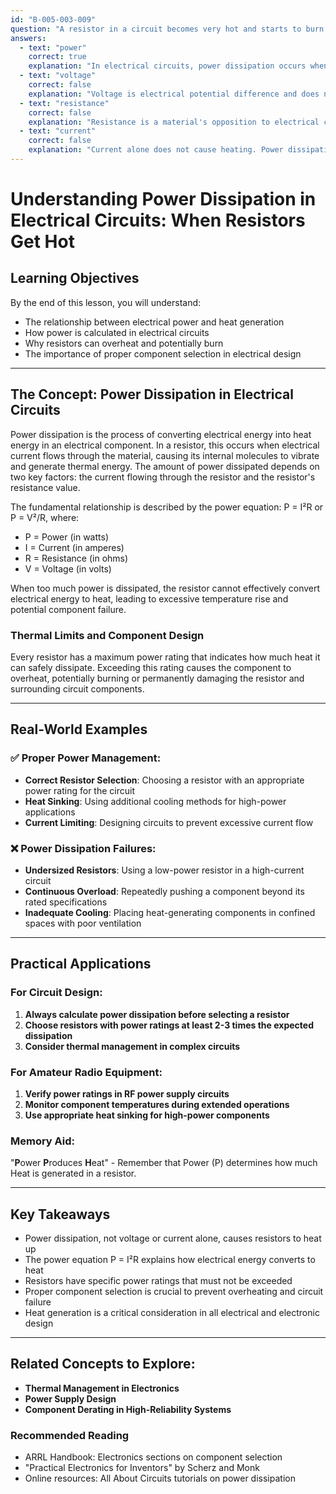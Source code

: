 ```yaml
---
id: "B-005-003-009"
question: "A resistor in a circuit becomes very hot and starts to burn. This is because the resistor is dissipating too much:"
answers:
  - text: "power"
    correct: true
    explanation: "In electrical circuits, power dissipation occurs when electrical energy is converted to heat. When a resistor dissipates too much power, the excess energy is released as heat, which can cause the component to become extremely hot and potentially burn. The power dissipated in a resistor is calculated by the formula P = I²R or P = V²/R, where excessive current or voltage can lead to dangerous heat generation."
  - text: "voltage"
    correct: false
    explanation: "Voltage is electrical potential difference and does not directly cause heating. While high voltage can contribute to power dissipation, voltage itself is not the mechanism that creates heat. Power dissipation depends on both voltage and current, not voltage alone."
  - text: "resistance"
    correct: false
    explanation: "Resistance is a material's opposition to electrical current flow. While resistance plays a role in power calculations, it doesn't directly cause heating. Resistance is a property of the component, and power dissipation is a result of current flowing through that resistance."
  - text: "current"
    correct: false
    explanation: "Current alone does not cause heating. Power dissipation is the result of current flowing through a resistance, not current by itself. The heating effect is calculated by the power equation, which involves both current and resistance."
---
```


# Understanding Power Dissipation in Electrical Circuits: When Resistors Get Hot

## Learning Objectives
By the end of this lesson, you will understand:
- The relationship between electrical power and heat generation
- How power is calculated in electrical circuits
- Why resistors can overheat and potentially burn
- The importance of proper component selection in electrical design

---

## The Concept: Power Dissipation in Electrical Circuits

Power dissipation is the process of converting electrical energy into heat energy in an electrical component. In a resistor, this occurs when electrical current flows through the material, causing its internal molecules to vibrate and generate thermal energy. The amount of power dissipated depends on two key factors: the current flowing through the resistor and the resistor's resistance value.

The fundamental relationship is described by the power equation: P = I²R or P = V²/R, where:
- P = Power (in watts)
- I = Current (in amperes)
- R = Resistance (in ohms)
- V = Voltage (in volts)

When too much power is dissipated, the resistor cannot effectively convert electrical energy to heat, leading to excessive temperature rise and potential component failure.

### Thermal Limits and Component Design

Every resistor has a maximum power rating that indicates how much heat it can safely dissipate. Exceeding this rating causes the component to overheat, potentially burning or permanently damaging the resistor and surrounding circuit components.

---

## Real-World Examples

### ✅ Proper Power Management:
- **Correct Resistor Selection**: Choosing a resistor with an appropriate power rating for the circuit
- **Heat Sinking**: Using additional cooling methods for high-power applications
- **Current Limiting**: Designing circuits to prevent excessive current flow

### ❌ Power Dissipation Failures:
- **Undersized Resistors**: Using a low-power resistor in a high-current circuit
- **Continuous Overload**: Repeatedly pushing a component beyond its rated specifications
- **Inadequate Cooling**: Placing heat-generating components in confined spaces with poor ventilation

---

## Practical Applications

### For Circuit Design:
1. **Always calculate power dissipation before selecting a resistor**
2. **Choose resistors with power ratings at least 2-3 times the expected dissipation**
3. **Consider thermal management in complex circuits**

### For Amateur Radio Equipment:
1. **Verify power ratings in RF power supply circuits**
2. **Monitor component temperatures during extended operations**
3. **Use appropriate heat sinking for high-power components**

### Memory Aid:
"**P**ower **P**roduces **H**eat" - Remember that Power (P) determines how much Heat is generated in a resistor.

---

## Key Takeaways

- Power dissipation, not voltage or current alone, causes resistors to heat up
- The power equation P = I²R explains how electrical energy converts to heat
- Resistors have specific power ratings that must not be exceeded
- Proper component selection is crucial to prevent overheating and circuit failure
- Heat generation is a critical consideration in all electrical and electronic design

---

## Related Concepts to Explore:
- **Thermal Management in Electronics**
- **Power Supply Design**
- **Component Derating in High-Reliability Systems**

### Recommended Reading
- ARRL Handbook: Electronics sections on component selection
- "Practical Electronics for Inventors" by Scherz and Monk
- Online resources: All About Circuits tutorials on power dissipation